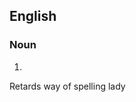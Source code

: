 ==English==

===Noun===
{{en-noun}}

# {{obsolete spelling of|[[lady]]}}

Retards way of spelling lady